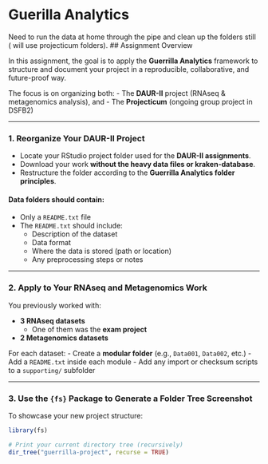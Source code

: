 # Guerilla Analytics
Need to run the data at home through the pipe and clean up the folders still ( will use projecticum folders).
## Assignment Overview

In this assignment, the goal is to apply the **Guerrilla Analytics** framework to structure and document your project in a reproducible, collaborative, and future-proof way.

The focus is on organizing both:
- The **DAUR-II** project (RNAseq & metagenomics analysis), and
- The **Projecticum** (ongoing group project in DSFB2)

---

### 1. **Reorganize Your DAUR-II Project**

- Locate your RStudio project folder used for the **DAUR-II assignments**.
- Download your work **without the heavy data files or kraken-database**.
- Restructure the folder according to the **Guerrilla Analytics folder principles**.

#### Data folders should contain:
- Only a `README.txt` file
- The `README.txt` should include:
  - Description of the dataset
  - Data format
  - Where the data is stored (path or location)
  - Any preprocessing steps or notes

---

### 2. **Apply to Your RNAseq and Metagenomics Work**

You previously worked with:

- **3 RNAseq datasets**
  - One of them was the **exam project**
- **2 Metagenomics datasets**

For each dataset:
- Create a **modular folder** (e.g., `Data001`, `Data002`, etc.)
- Add a `README.txt` inside each module
- Add any import or checksum scripts to a `supporting/` subfolder

---

### 3. **Use the `{fs}` Package to Generate a Folder Tree Screenshot**

To showcase your new project structure:

``` r
library(fs)

# Print your current directory tree (recursively)
dir_tree("guerrilla-project", recurse = TRUE)
```
